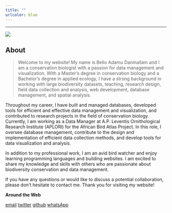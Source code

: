 ```yaml
---
title: ""
urlcolor: blue
---
```


----

![](field.jpg)

## About


>Welcome to my website! My name is Bello Adamu Danmallam and I am a conservation biologist with a passion for data management and visualization. With a Master's degree in conservation biology and a Bachelor's degree in applied ecology, I have a strong background in working with large biodiversity datasets, teaching, research design, field data collection and analysis, web development, database management, and spatial analysis.
<br> 

Throughout my career, I have built and managed databases, developed tools for efficient and effective data management and visualization, and contributed to research projects in the field of conservation biology. Currently, I am working as a Data Manager at A.P. Leventis Ornithological Research Institute (APLORI) for the African Bird Atlas Project. In this role, I oversee database management, contribute to the design and implementation of efficient data collection methods, and develop tools for data visualization and analysis.
<br> 

In addition to my professional work, I am an avid bird watcher and enjoy learning programming languages and building websites. I am excited to share my knowledge and skills with others who are passionate about biodiversity conservation and data management.
<br> 

If you have any questions or would like to discuss a potential collaboration, please don't hesitate to contact me. Thank you for visiting my website!



__Around the Web__

<a href="mailto:adamubello001@gmail.com" class="ion-email" title="email">email</a>  <a href="https://twitter.com/BelloDanmallam1?s=08" class="ion-social-twitter" title="twitter">twitter</a>   <a href="https://github.com/bdanmallam" class="ion-social-github" title="GitHub">github</a>  <a href="https://api.whatsapp.com/send?phone=2348038175878&text=Hi%20Bello" class="fa fa-whatsapp" title="WhatsApp">whatsApp</a>
  